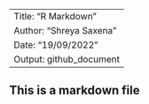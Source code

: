 ---
Title: "R Markdown"
Author: "Shreya Saxena"
Date: "19/09/2022"
Output: github_document
--

## This is a markdown file 